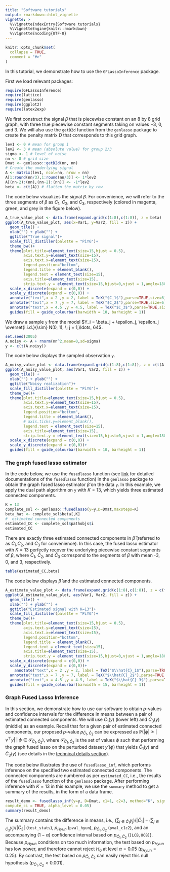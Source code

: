```yaml
---
title: "Software tutorials"
output: rmarkdown::html_vignette
vignette: >
  %\VignetteIndexEntry{Software tutorials}
  %\VignetteEngine{knitr::rmarkdown}
  %\VignetteEncoding{UTF-8}
---
```


```r
knitr::opts_chunk$set(
  collapse = TRUE,
  comment = "#>"
)
```

In this tutorial, we demonstrate how to use the `GFLassoInference` package. 

First we load relevant packages:
```r
require(GFLassoInference)
require(lattice)
require(genlasso)
require(ggplot2)
require(latex2exp)
```

We first construct the signal $\beta$ that is piecewise constant on an 8 by 8 grid graph, with three true piecewise constant segments taking on values $-3$, $0$, and $3$. We will also use the `getD2d` function from the `genlasso` package to create the penalty matrix $D$ that corresponds to this grid graph.
```r
lev1 <- 0 # mean for group 1
lev2 <- 3 # mean (absolute value) for group 2/3
sigma <- 1 # level of noise
nn <- 8 # grid size
Dmat <- genlasso::getD2d(nn, nn)
# Create the underlying signal
A <- matrix(lev1, ncol=nn, nrow = nn)
A[1:round(nn/3),1:round(nn/3)] <- 1*lev2
A[(nn-2):(nn),(nn-2):(nn)] <- -1*lev2
beta <- c(t(A)) # flatten the matrix by row
```
The code below visualizes the signal $\beta$. For convenience, we will refer to the three segments of $\beta$ as $C_1$, $C_2$, and $C_3$, respectively (colored in magenta, green, and grey in the figure below).
```r
A_true_value_plot <- data.frame(expand.grid(c(1:8),c(1:8)), z = beta)
ggplot(A_true_value_plot, aes(x=Var1, y=Var2, fill = z)) +
  geom_tile() +
  xlab("") + ylab("") +
  ggtitle("True signal")+
  scale_fill_distiller(palette = "PiYG")+
  theme_bw()+
  theme(plot.title=element_text(size=15,hjust = 0.5),
        axis.text.y=element_text(size=15),
        axis.text.x=element_text(size=15),
        legend.position="bottom",
        legend.title = element_blank(),
        legend.text = element_text(size=15),
        axis.title=element_text(size=15),
        strip.text.y = element_text(size=15,hjust=0,vjust = 1,angle=180,face="bold"))+
  scale_x_discrete(expand = c(0,0)) +
  scale_y_discrete(expand = c(0,0)) +
  annotate("text",x = 2 ,y = 2, label = TeX("$C_1$"),parse=TRUE,size=6)+
  annotate("text",x = 7 ,y = 7, label = TeX("$C_2$"),parse=TRUE,size=6)+
  annotate("text",x = 4.5 ,y = 4.5, label = TeX("$C_3$"),parse=TRUE,size=6)+
  guides(fill = guide_colourbar(barwidth = 10, barheight = 1))
```

We draw a sample `y` from the model $Y_i = \beta_j + \epsilon_j, \epsilon_j \overset{i.i.d.}{\sim} N(0, 1), \; j = 1,\ldots, 64$. 
```r
set.seed(2005)
A.noisy <- A + rnorm(nn^2,mean=0,sd=sigma)
y <- c(t(A.noisy))
```

The code below displays the sampled observation `y`.
```r
A_noisy_value_plot <- data.frame(expand.grid(c(1:8),c(1:8)), z = c(t(A.noisy)))
ggplot(A_noisy_value_plot, aes(Var1, Var2, fill = z)) +
  geom_tile() +
  xlab("") + ylab("") +
  ggtitle("Noisy realization")+
  scale_fill_distiller(palette = "PiYG")+
  theme_bw()+
  theme(plot.title=element_text(size=15,hjust = 0.5),
        axis.text.y=element_text(size=15),
        axis.text.x=element_text(size=15),
        legend.position="bottom",
        legend.title = element_blank(),
        # axis.ticks.y=element_blank(),
        legend.text = element_text(size=15),
        axis.title=element_text(size=15),
        strip.text.y = element_text(size=15,hjust=0,vjust = 1,angle=180,face="bold"))+
  scale_x_discrete(expand = c(0,0)) +
  scale_y_discrete(expand = c(0,0))+
  guides(fill = guide_colourbar(barwidth = 10, barheight = 1))
```

### The graph fused lasso estimator
In the code below, we use the `fusedlasso` function (see [link](https://rdrr.io/cran/genlasso/man/fusedlasso.html) for detailed documentations of the `fusedlasso` function) in the `genlasso` package to obtain the graph fused lasso estimator $\hat\beta$ on the data `y`. In this example, we apply the dual path algorithm on `y` with $K=13$, which yields three estimated connected components. 
```r
K = 13
complete_sol <- genlasso::fusedlasso(y=y,D=Dmat,maxsteps=K)
beta_hat <- complete_sol$beta[,K]
#  estimated connected components
estimated_CC <- complete_sol$pathobjs$i
estimated_CC
```

There are exactly three estimated connected components in $\hat{\beta}$ (referred to as $\hat{C}_1$,$\hat{C}_2$, and $\hat{C}_3$ for convenience). In this case, the fused lasso estimator with $K=13$ perfectly recover the underlying piecewise constant segments of $\beta$, where $\hat{C}_1$, $\hat{C}_2$, and $\hat{C}_3$ correspond to the segments of $\beta$ with mean -3, 0, and 3, respectively.

```r
table(estimated_CC,beta)
```

The code below displays $\hat\beta$ and the estimated connected components.
```r
A_estimate_value_plot <- data.frame(expand.grid(c(1:8),c(1:8)), z = c(t(beta_hat)))
ggplot(A_estimate_value_plot, aes(Var1, Var2, fill = z)) +
  geom_tile() +
  xlab("") + ylab("") +
  ggtitle("Estimated signal with K=13")+
  scale_fill_distiller(palette = "PiYG")+
  theme_bw()+
  theme(plot.title=element_text(size=15,hjust = 0.5),
        axis.text.y=element_text(size=15),
        axis.text.x=element_text(size=15),
        legend.position="bottom",
        legend.title = element_blank(),
        legend.text = element_text(size=15),
        axis.title=element_text(size=15),
        strip.text.y = element_text(size=15,hjust=0,vjust = 1,angle=180,face="bold"))+
  scale_x_discrete(expand = c(0,0)) +
  scale_y_discrete(expand = c(0,0))+
    annotate("text",x = 2 ,y = 2, label = TeX("$\\hat{C}_1$"),parse=TRUE,size=6)+
  annotate("text",x = 7 ,y = 7, label = TeX("$\\hat{C}_2$"),parse=TRUE,size=6)+
  annotate("text",x = 4.5 ,y = 4.5, label = TeX("$\\hat{C}_3$"),parse=TRUE,size=6)+
  guides(fill = guide_colourbar(barwidth = 15, barheight = 1))
```

### Graph Fused Lasso Inference 

In this section, we demonstrate how to use our software to obtain $p$-values and confidence intervals for the difference in means between a pair of estimated connected components. We will use $\hat{C}_1(y)$ (lower left) and $\hat{C}_3(y)$ (middle) as an example. Recall that for a given pair of estimated connected components, our proposed $p$-value $p_{\hat{C}_1,\hat{C}_2}$ can be expressed as  $\mathbb{P}\left(|\phi| \geq |\nu^\top y| \;\middle|\; \phi \in \mathcal{S}_{\hat{C}_1,\hat{C}_2}\right),$ where $\mathcal{S}_{\hat{C}_1,\hat{C}_2}$ is the set of values $\phi$ such that performing the graph fused lasso on the perturbed dataset $y'(\phi)$ that yields $\hat{C}_1(y)$ and $\hat{C}_3(y)$ (see details in the [technical details section](https://yiqunchen.github.io/GFLassoInference/articles/technical_details.html)). 

The code below illustrates the use of `fusedlasso_inf`, which performs inference on the specified two estimated connected components. The connected components are numbered as per `estimated_CC`, i.e., the results of the `fusedlasso` function of the `genlasso` package. After performing inference with $K=13$ in this example, we use the `summary` method to get a summary of the results, in the form of a data frame. 

```r
result_demo <- fusedlasso_inf(y=y, D=Dmat, c1=1, c2=3, method="K", sigma=sigma, K=K,
compute_ci = TRUE, alpha_level = 0.05) 
summary(result_demo)
```

The summary contains the difference in means, i.e., $(\sum_{j \in \hat{C}_1} y_j)/|\hat{C}_1| -(\sum_{j \in \hat{C}_3} y_j)/|\hat{C}_3|$ (`test_stats`), $p_{Hyun}$ (`pval_hyun`), $p_{\hat{C}_1,\hat{C}_2}$ (`pval_c1c2`), and an accompanying $(1-\alpha)$ confidence interval based on $p_{\hat{C}_1,\hat{C}_2}$ (`[LCB,UCB]`). Because $p_{Hyun}$ conditions on too much information, the test based on  $p_{Hyun}$ has low power, and therefore cannot reject $H_0$ at level $\alpha=0.05$ ($p_{Hyun}=0.25$). By contrast, the test based on $p_{\hat{C}_1,\hat{C}_2}$ can easily reject this null hypothesis ($p_{\hat{C}_1,\hat{C}_2}<0.001$).

